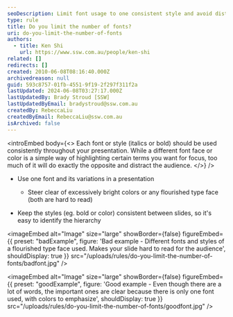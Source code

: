 ```yaml
---
seoDescription: Limit font usage to one consistent style and avoid distracting flourishes for a clear presentation.
type: rule
title: Do you limit the number of fonts?
uri: do-you-limit-the-number-of-fonts
authors:
  - title: Ken Shi
    url: https://www.ssw.com.au/people/ken-shi
related: []
redirects: []
created: 2010-06-08T08:16:40.000Z
archivedreason: null
guid: 593c8757-01fb-4551-9f19-2f297f311f2a
lastUpdated: 2024-06-08T03:27:17.000Z
lastUpdatedBy: Brady Stroud [SSW]
lastUpdatedByEmail: bradystroud@ssw.com.au
createdBy: RebeccaLiu
createdByEmail: RebeccaLiu@ssw.com.au
isArchived: false
---
```


<introEmbed
  body={<>
Each font or style (italics or bold) should be used consistently throughout your presentation. While a different font face or color is a simple way of highlighting certain terms you want for focus, too much of it will do exactly the opposite and distract the audience.
  </>}
/>
- Use one font and its variations in a presentation

  - Steer clear of excessively bright colors or any flourished type face (both are hard to read)

- Keep the styles (eg. bold or color) consistent between slides, so it's easy to identify the hierarchy

<imageEmbed
  alt="Image"
  size="large"
  showBorder={false}
  figureEmbed={{
    preset: "badExample",
    figure: 'Bad example - Different fonts and styles of a flourished type face used. Makes your slide hard to read for the audience',
    shouldDisplay: true
  }}
  src="/uploads/rules/do-you-limit-the-number-of-fonts/badfont.jpg"
/>

<imageEmbed
  alt="Image"
  size="large"
  showBorder={false}
  figureEmbed={{
    preset: "goodExample",
    figure: 'Good example - Even though there are a lot of words, the important ones are clear because there is only one font used, with colors to emphasize',
    shouldDisplay: true
  }}
  src="/uploads/rules/do-you-limit-the-number-of-fonts/goodfont.jpg"
/>
